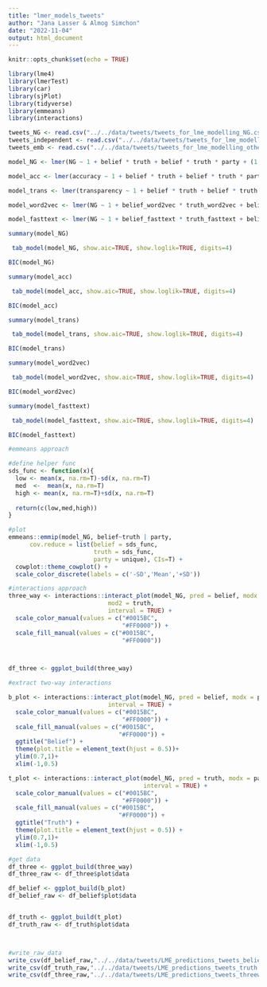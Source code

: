 ```yaml
---
title: "lmer_models_tweets"
author: "Jana Lasser & Almog Simchon"
date: "2022-11-04"
output: html_document
---
```


```r
knitr::opts_chunk$set(echo = TRUE)
```

```r
library(lme4)
library(lmerTest)
library(car)
library(sjPlot)
library(tidyverse)
library(emmeans)
library(interactions)
```

```r
tweets_NG <- read.csv("../../data/tweets/tweets_for_lme_modelling_NG.csv", colClasses=c("author_id"="character"))
tweets_independent <- read.csv("../../data/tweets/tweets_for_lme_modelling_independent.csv", colClasses=c("author_id"="character"))
tweets_emb <- read.csv("../../data/tweets/tweets_for_lme_modelling_other_embeddings.csv", colClasses=c("author_id"="character"))
```


```r
model_NG <- lmer(NG ~ 1 + belief * truth + belief * truth * party + (1 + belief * truth|author_id), data=tweets_NG, control=lmerControl(optCtrl=list(maxfun=30000),optimizer="bobyqa" ))
```

```r
model_acc <- lmer(accuracy ~ 1 + belief * truth + belief * truth * party + (1 + belief * truth|author_id), data=tweets_independent, control=lmerControl(optCtrl=list(maxfun=30000, optimizer="bobyqa") ))
```

```r
model_trans <- lmer(transparency ~ 1 + belief * truth + belief * truth * party + (1 + belief * truth|author_id), data=tweets_independent, control=lmerControl(optCtrl=list(maxfun=30000, algorithm="NLOPT_LN_NELDERMEAD") ))
```

```r
model_word2vec <- lmer(NG ~ 1 + belief_word2vec * truth_word2vec + belief_word2vec * truth_word2vec * party + (1 + belief_word2vec * truth_word2vec|author_id), data=tweets_emb, control=lmerControl(optCtrl=list(maxfun=30000),optimizer="bobyqa" ))
```

```r
model_fasttext <- lmer(NG ~ 1 + belief_fasttext * truth_fasttext + belief_fasttext * truth_fasttext * party + (1 + belief_fasttext * truth_fasttext|author_id), data=tweets_emb, control=lmerControl(optCtrl=list(maxfun=30000),optimizer="bobyqa" ))
```

```r
summary(model_NG)
```
```r
 tab_model(model_NG, show.aic=TRUE, show.loglik=TRUE, digits=4)
```
```r
BIC(model_NG)
```

```r
summary(model_acc)
```
```r
 tab_model(model_acc, show.aic=TRUE, show.loglik=TRUE, digits=4)
```
```r
BIC(model_acc)
```

```r
summary(model_trans)
```
```r
 tab_model(model_trans, show.aic=TRUE, show.loglik=TRUE, digits=4)
```
```r
BIC(model_trans)
```
```r
summary(model_word2vec)
```
```r
 tab_model(model_word2vec, show.aic=TRUE, show.loglik=TRUE, digits=4)
```
```r
BIC(model_word2vec)
```

```r
summary(model_fasttext)
```
```r
 tab_model(model_fasttext, show.aic=TRUE, show.loglik=TRUE, digits=4)
```
```r
BIC(model_fasttext)
```

```r

#emmeans approach

#define helper func
sds_func <- function(x){
  low <- mean(x, na.rm=T)-sd(x, na.rm=T)
  med  <-  mean(x, na.rm=T)
  high <- mean(x, na.rm=T)+sd(x, na.rm=T)
  
  return(c(low,med,high))
}

#plot
emmeans::emmip(model_NG, belief~truth | party,
      cov.reduce = list(belief = sds_func,
                        truth = sds_func,
                        party = unique), CIs=T) +
  cowplot::theme_cowplot() +
  scale_color_discrete(labels = c('-SD','Mean','+SD'))

#interactions approach
three_way <- interactions::interact_plot(model_NG, pred = belief, modx = party,
                            mod2 = truth,
                            interval = TRUE) +
  scale_color_manual(values = c("#0015BC",
                                "#FF0000")) +
  scale_fill_manual(values = c("#0015BC",
                                "#FF0000")) 



df_three <- ggplot_build(three_way)

#extract two-way interactions

b_plot <- interactions::interact_plot(model_NG, pred = belief, modx = party,
                            interval = TRUE) +
  scale_color_manual(values = c("#0015BC",
                                "#FF0000")) +
  scale_fill_manual(values = c("#0015BC",
                               "#FF0000")) +
  ggtitle("Belief") +
  theme(plot.title = element_text(hjust = 0.5))+
  ylim(0.7,1)+
  xlim(-1,0.5)

t_plot <- interactions::interact_plot(model_NG, pred = truth, modx = party,
                                      interval = TRUE) +
  scale_color_manual(values = c("#0015BC",
                                "#FF0000")) +
  scale_fill_manual(values = c("#0015BC",
                               "#FF0000")) +
  ggtitle("Truth") +
  theme(plot.title = element_text(hjust = 0.5)) +
  ylim(0.7,1)+
  xlim(-1,0.5)

#get data
df_three <- ggplot_build(three_way) 
df_three_raw <- df_three$plot$data

df_belief <- ggplot_build(b_plot)
df_belief_raw <- df_belief$plot$data


df_truth <- ggplot_build(t_plot)
df_truth_raw <- df_truth$plot$data



#write_raw_data
write_csv(df_belief_raw,"../../data/tweets/LME_predictions_tweets_belief.csv")
write_csv(df_truth_raw,"../../data/tweets/LME_predictions_tweets_truth.csv")
write_csv(df_three_raw,"../../data/tweets/LME_predictions_tweets_threeway.csv")
```
